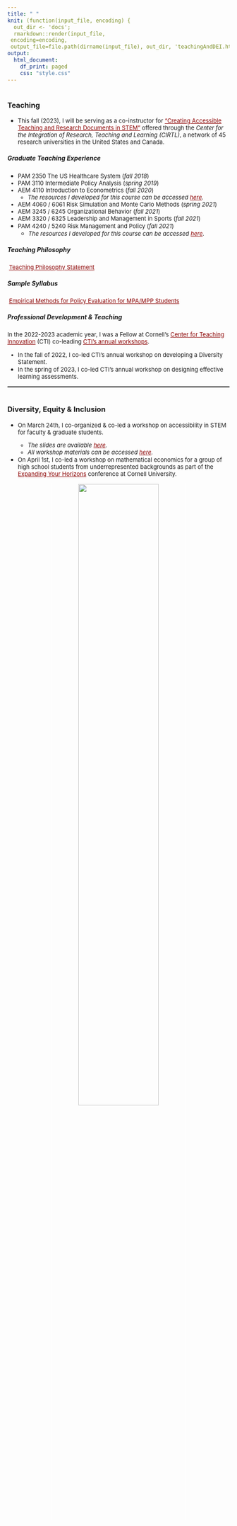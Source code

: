 ```yaml
---
title: " "
knit: (function(input_file, encoding) {
  out_dir <- 'docs';
  rmarkdown::render(input_file,
 encoding=encoding,
 output_file=file.path(dirname(input_file), out_dir, 'teachingAndDEI.html'))})
output:
  html_document:
    df_print: paged
    css: "style.css"
---
```



<div>
<div style="margin-bottom:20px;">
</div>

<center> <h1></h1> </center>

### Teaching ###

- <font size="2"> This fall (2023), I will be serving as a co-instructor for <a href="https://cirtl.net/event/creating-accessible-teaching-and-research-documents-in-stem/2023-11-17/" style="color: #8B0000; text-decoration: underline;">"Creating Accessible Teaching and Research Documents in STEM"</a> offered through the _Center for the Integration of Research, Teaching and Learning (CIRTL)_, a network of 45 research universities in the United States and Canada.</font>

##### Graduate Teaching Experience #####

- <font size="2"> PAM 2350 The US Healthcare System (_fall 2018_)   
- PAM 3110 Intermediate Policy Analysis (_spring 2019_)   
- AEM 4110 Introduction to Econometrics (_fall 2020_)   
  - _The resources I developed for this course can be accessed <a href="https://sites.google.com/cornell.edu/econometric-exercises/" style="color: #8B0000; text-decoration: underline;">here</a>._
- AEM 4060 / 6061 Risk Simulation and Monte Carlo Methods (_spring 2021_)   
- AEM 3245 / 6245 Organizational Behavior (_fall 2021_)   
- AEM 3320 / 6325 Leadership and Management in Sports (_fall 2021_)   
- PAM 4240 / 5240 Risk Management and Policy (_fall 2021_)   
  - _The resources I developed for this course can be accessed <a href="https://sites.google.com/cornell.edu/pam5240resources/home" style="color: #8B0000; text-decoration: underline;">here</a>._  </font>

##### Teaching Philosophy #####   

<font size="2"><p style="text-align: left;">
<span style="text-align: center; display: inline-block;" class="fa fa-2x fa-pencil" aria-hidden="true"></span>
<span class="my-text"><a href="https://docs.google.com/viewer?url=https://github.com/annamalinovskaya/annamalinovskaya/blob/main/TPstatement_2023.pdf?raw=true" style="color: #8B0000; text-decoration: underline;">Teaching Philosophy Statement</a></span>
</p></font>

##### Sample Syllabus #####   

<font size="2"><p style="text-align: left;">
<span style="text-align: center; display: inline-block;" class="fa fa-2x fa-pencil" aria-hidden="true"></span>
<span class="my-text"><a href="https://docs.google.com/viewer?url=https://github.com/annamalinovskaya/annamalinovskaya/blob/main/Empirical_Methods_for_Policy_Evaluation_Syllabus_2023.pdf?raw=true" style="color: #8B0000; text-decoration: underline;">Empirical Methods for Policy Evaluation for MPA/MPP Students</a></span>
</p></font>

##### Professional Development & Teaching #####   

<font size="2">In the 2022-2023 academic year, I was a Fellow at Cornell’s <a href="https://teaching.cornell.edu/" style="color: #8B0000; text-decoration: underline;">Center for Teaching Innovation</a> (CTI) co-leading <a href="https://teaching.cornell.edu/current-graduate-programming" style="color: #8B0000; text-decoration: underline;">CTI’s annual workshops</a>. 

+ In the fall of 2022, I co-led CTI's annual workshop on developing a Diversity Statement. 
+ In the spring of 2023, I co-led CTI's annual workshop on designing effective learning assessments.</font>

<hr style="border:0.5px solid gray">

<center> <h1></h1> </center>

### Diversity, Equity & Inclusion ###

- <font size="2">On March 24th, I co-organized & co-led a workshop on accessibility in STEM for faculty & graduate students.
  - _The slides are available <a href="https://docs.google.com/presentation/d/1r6h4OnGrFVzc2kq_xG7hEFsJfFJLq0M0O9-Hv3nhyn0/edit?usp=sharing" style="color: #8B0000; text-decoration: underline;">here</a>._
  - _All workshop materials can be accessed <a href="https://cornell.box.com/s/79l79clrlvd09uyy014so6im10ydp1o3" style="color: #8B0000; text-decoration: underline;">here</a>._ 
- On April 1st, I co-led a workshop on mathematical economics for a group of high school students from underrepresented backgrounds as part of the <a href="https://www.eyh.cornell.edu/index.php" style="color: #8B0000; text-decoration: underline;">Expanding Your Horizons</a> conference at Cornell University.</font>

<center>
<img src="flyer_v4_final.png" style="width:60%;
border:1px solid; border-color:white">
</center>

</div>
<div style="margin-bottom:20px;">
</div>


<!-- Matomo -->
<script>
  var _paq = window._paq = window._paq || [];
  /* tracker methods like "setCustomDimension" should be called before "trackPageView" */
  _paq.push(['trackPageView']);
  _paq.push(['enableLinkTracking']);
  (function() {
    var u="https://amgithub.matomo.cloud/";
    _paq.push(['setTrackerUrl', u+'matomo.php']);
    _paq.push(['setSiteId', '1']);
    var d=document, g=d.createElement('script'), s=d.getElementsByTagName('script')[0];
    g.async=true; g.src='//cdn.matomo.cloud/amgithub.matomo.cloud/matomo.js'; s.parentNode.insertBefore(g,s);
  })();
</script>
<!-- End Matomo Code -->
